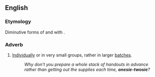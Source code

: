 ==English==

===Etymology===
Diminutive forms of {{m|en|one}} and {{m|en|two}} with {{m|en|-ie}}.

===Adverb===
{{head|en|adverb|head=[[onesie]]-twosie}}

# {{context|idiomatic|lang=en}} [[individually|Individually]] or in very small groups, rather in larger [[batches]].
#: ''Why don't you prepare a whole stack of handouts in advance rather than getting out the supplies each time, '''onesie-twosie'''?''